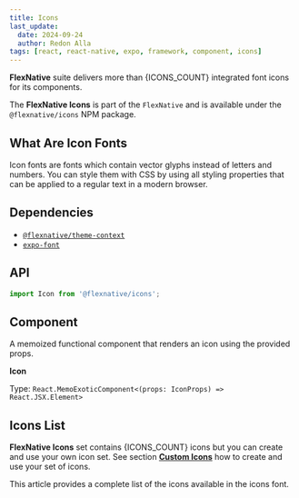 ```yaml
---
title: Icons
last_update:
  date: 2024-09-24
  author: Redon Alla
tags: [react, react-native, expo, framework, component, icons]
---
```





**FlexNative** suite delivers more than {ICONS_COUNT} integrated font icons for its components.

The **FlexNative Icons** is part of the `FlexNative` and is available under the `@flexnative/icons` NPM package.

## What Are Icon Fonts
Icon fonts are fonts which contain vector glyphs instead of letters and numbers.
You can style them with CSS by using all styling properties that can be applied to a regular text in a modern browser.


## Dependencies
- [`@flexnative/theme-context`](../../theme/index.mdx)
- [`expo-font`](https://docs.expo.dev/develop/user-interface/fonts/)

<Installation title="FlexNative Icons" name='@flexnative/icons' />


## API

```jsx
import Icon from '@flexnative/icons';
```

## Component
A memoized functional component that renders an icon using the provided props.

**Icon**

Type: `React.MemoExoticComponent<(props: IconProps) => React.JSX.Element>`

## Icons List

**FlexNative Icons** set contains {ICONS_COUNT} icons but you can create and use your own icon set.
See section [**Custom Icons**](https://docs.expo.dev/archive/classic-updates/preloading-and-caching-assets/#pre-loading-and-caching-assets)
how to create and use your set of icons.

This article provides a complete list of the icons available in the icons font.

<IconList />

<br />
<br />
<br />

<DocCardList />